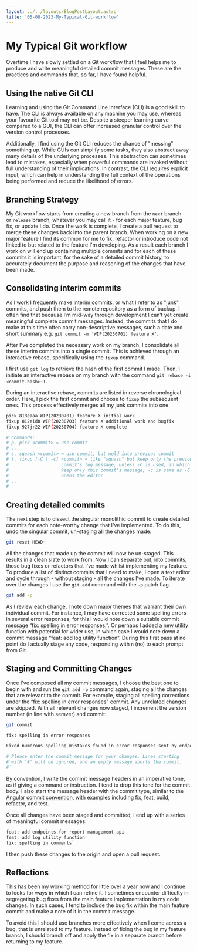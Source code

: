 ```yaml
---
layout: ../../layouts/BlogPostLayout.astro
title: '05-08-2023-My-Typical-Git-workflow'
---
```


# My Typical Git workflow

Overtime I have slowly settled on a Git workflow that I feel helps me to produce and write meaningful detailed commit messages. These are the practices and commands that, so far, I have found helpful.

## Using the native Git CLI
Learning and using the Git Command Line Interface (CLI) is a good skill to have. The CLI is always available on any machine you may use, whereas your favourite Git tool may not be. Despite a steeper learning curve compared to a GUI, the CLI can offer increased granular control over the version control processes.

Additionally, I find using the Git CLI reduces the chance of "messing" something up. While GUIs can simplify some tasks, they also abstract away many details of the underlying processes. This abstraction can sometimes lead to mistakes, especially when powerful commands are invoked without full understanding of their implications. In contrast, the CLI requires explicit input, which can help in understanding the full context of the operations being performed and reduce the likelihood of errors.

## Branching Strategy
My Git workflow starts from creating a new branch from the `next` branch - or `release` branch, whatever you may call it - for each major feature, bug fix, or update I do. Once the work is complete, I create a pull request to merge these changes back into the parent branch. When working on a new major feature I find its common for me to fix, refactor or introduce code not linked to but related to the feature I'm developing. As a result each branch I work on will end up containing multiple commits and for each of these commits it is important, for the sake of a detailed commit history, to accurately document the purpose and reasoning of the changes that have been made.

## Consolidating interim commits
As I work I frequently make interim commits, or what I refer to as "junk" commits, and push them to the remote repository as a form of backup. I often find that because I’m mid-way through development I can’t yet create meaningful complete commit messages. Instead, the commits that I do make at this time often carry non-descriptive messages, such a date and short summary e.g. `git commit -m 'WIP(20230701) feature X'`.

After I've completed the necessary work on my branch, I consolidate all these interim commits into a single commit. This is achieved through an interactive rebase, specifically using the `fixup` command.

I first use `git log` to retrieve the hash of the first commit I made. Then, I initiate an interactive rebase on my branch with the command `git rebase -i <commit-hash>~1`.

During an interactive rebase, commits are listed in reverse chronological order. Here, I pick the first commit and choose to `fixup` the subsequent ones. This process effectively merges all my junk commits into one.

```bash
pick 818eaaa WIP(20230701) feature X initial work
fixup 812eid8 WIP(20230703) feature X additional work and bugfix
fixup 927jr22 WIP(20230704) feature X complete

# Commands:
# p, pick <commit> = use commit
# ...
# s, squash <commit> = use commit, but meld into previous commit
# f, fixup [-C | -c] <commit> = like "squash" but keep only the previous
#                    commit's log message, unless -C is used, in which case
#                    keep only this commit's message; -c is same as -C but
#                    opens the editor
# ...
#
```

## Creating detailed commits
The next step is to dissect the singular monolithic commit to create detailed commits for each note-worthy change that I've implemented. To do this, undo the singular commit, un-staging all the changes made:

```bash
git reset HEAD~
```

All the changes that made up the commit will now be un-staged. This results in a clean slate to work from. Now I can separate out, into commits, those bug fixes or refactors that I've made whilst implementing my feature. To produce a list of distinct commits that I need to make, I open a text editor and cycle through - without staging - all the changes I’ve made. To iterate over the changes I use the `git add` command with the `-p` patch flag.

```bash
git add -p
```

As I review each change, I note down major themes that warrant their own individual commit. For instance, I may have corrected some spelling errors in several error responses, for this I would note down a suitable commit message “fix: spelling in error responses,”. Or perhaps I added a new utility function with potential for wider use, in which case I would note down a commit message “feat: add log utility function”. During this first pass at no point do I actually stage any code, responding with `n` (no) to each prompt from Git.

## Staging and Committing Changes
Once I've composed all my commit messages, I choose the best one to begin with and run the `git add -p` command again, staging all the changes that are relevant to the commit. For example, staging all spelling corrections under the “fix: spelling in error responses” commit. Any unrelated changes are skipped. With all relevant changes now staged, I increment the version number (in line with semver) and commit:

```bash
git commit
```

```bash
fix: spelling in error responses

Fixed numerous spelling mistakes found in error responses sent by endpoints

# Please enter the commit message for your changes. Lines starting
# with '#' will be ignored, and an empty message aborts the commit.
#`
```

By convention, I write the commit message headers in an imperative tone, as if giving a command or instruction. I tend to drop this tone for the commit body. I also start the message header with the commit type, similar to the [Angular commit convention](https://github.com/angular/angular/blob/main/CONTRIBUTING.md#commit-message-header), with examples including fix, feat, build, refactor, and test.

Once all changes have been staged and committed, I end up with a series of meaningful commit messages:

```bash
feat: add endpoints for report management api
feat: add log utility function
fix: spelling in comments`
```
I then push these changes to the origin and open a pull request.

## Reflections

This has been my working method for little over a year now and I continue to looks for ways in which I can refine it. I sometimes encounter difficulty in segregating bug fixes from the main feature implementation in my code changes. In such cases, I tend to include the bug fix within the main feature commit and make a note of it in the commit message.

To avoid this I should use branches more effectively when I come across a bug, that is unrelated to my feature. Instead of fixing the bug in my feature branch, I should branch off and apply the fix in a separate branch before returning to my feature.
